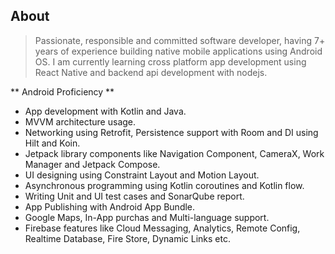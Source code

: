 ## About

> Passionate, responsible and committed software developer, having 7+ years of experience
building native mobile applications using Android OS. I am currently learning cross platform app development using React Native and backend api development with nodejs.

** Android Proficiency **

- App development with Kotlin and Java.
- MVVM architecture usage.
- Networking using Retrofit, Persistence support with Room and DI using Hilt and Koin.
- Jetpack library components like Navigation Component, CameraX, Work Manager and Jetpack Compose.
- UI designing using Constraint Layout and Motion Layout. 
- Asynchronous programming using Kotlin coroutines and Kotlin flow.
- Writing Unit and UI test cases and SonarQube report.
- App Publishing with Android App Bundle.
- Google Maps, In-App purchas and Multi-language support.
- Firebase  features like Cloud Messaging, Analytics, Remote Config, Realtime Database, Fire Store, Dynamic Links etc.
